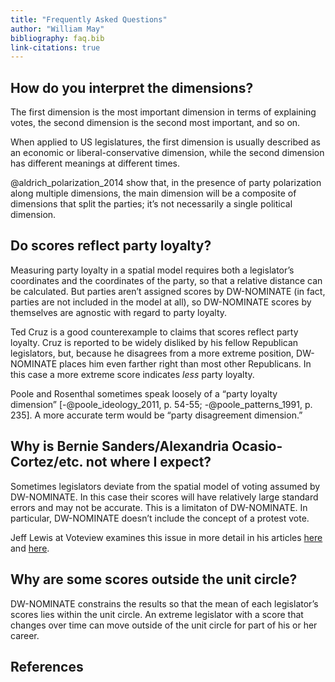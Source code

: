 ```yaml
---
title: "Frequently Asked Questions"
author: "William May"
bibliography: faq.bib
link-citations: true
---
```


## How do you interpret the dimensions?

The first dimension is the most important dimension in terms of explaining
votes, the second dimension is the second most important, and so on.

When applied to US legislatures, the first dimension is usually described as an
economic or liberal-conservative dimension, while the second dimension has
different meanings at different times.

@aldrich_polarization_2014 show that, in the presence of party polarization
along multiple dimensions, the main dimension will be a composite of dimensions
that split the parties; it's not necessarily a single political dimension.

## Do scores reflect party loyalty?

Measuring party loyalty in a spatial model requires both a legislator's
coordinates and the coordinates of the party, so that a relative distance can be
calculated. But parties aren't assigned scores by DW-NOMINATE (in fact, parties
are not included in the model at all), so DW-NOMINATE scores by themselves are
agnostic with regard to party loyalty.

Ted Cruz is a good counterexample to claims that scores reflect party
loyalty. Cruz is reported to be widely disliked by his fellow Republican
legislators, but, because he disagrees from a more extreme position, DW-NOMINATE
places him even farther right than most other Republicans. In this case a more
extreme score indicates *less* party loyalty.

Poole and Rosenthal sometimes speak loosely of a "party loyalty dimension"
[-@poole_ideology_2011, p. 54-55; -@poole_patterns_1991, p. 235]. A more
accurate term would be "party disagreement dimension."

## Why is Bernie Sanders/Alexandria Ocasio-Cortez/etc. not where I expect?

Sometimes legislators deviate from the spatial model of voting assumed by
DW-NOMINATE. In this case their scores will have relatively large standard
errors and may not be accurate. This is a limitaton of DW-NOMINATE. In
particular, DW-NOMINATE doesn't include the concept of a protest vote.

Jeff Lewis at Voteview examines this issue in more detail in his articles
[here](https://voteview.com/articles/ocasio_cortez) and
[here](https://voteview.com/articles/Ocasio-Cortez_Omar_Pressley_Tlaib).

## Why are some scores outside the unit circle?

DW-NOMINATE constrains the results so that the mean of each legislator's scores
lies within the unit circle. An extreme legislator with a score that changes
over time can move outside of the unit circle for part of his or her career.

## References
